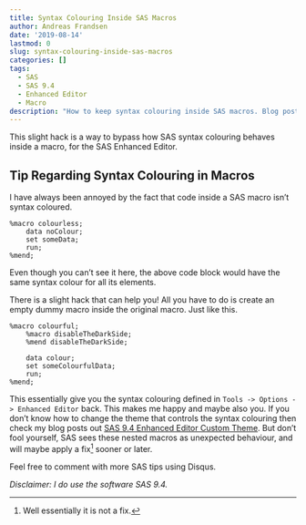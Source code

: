 ```yaml
---
title: Syntax Colouring Inside SAS Macros
author: Andreas Frandsen
date: '2019-08-14'
lastmod: 0
slug: syntax-colouring-inside-sas-macros
categories: []
tags:
  - SAS
  - SAS 9.4
  - Enhanced Editor
  - Macro
description: "How to keep syntax colouring inside SAS macros. Blog post from afrandsen."
---
```


This slight hack is a way to bypass how SAS syntax colouring behaves inside a macro, for the SAS Enhanced Editor. 

## Tip Regarding Syntax Colouring in Macros
I have always been annoyed by the fact that code inside a SAS macro isn't syntax coloured.
```
%macro colourless;
    data noColour;
    set someData;
    run;
%mend;
```

Even though you can't see it here, the above code block would have the same syntax colour for all its elements.

There is a slight hack that can help you! All you have to do is create an empty dummy macro inside the original macro. Just like this.

```
%macro colourful;
    %macro disableTheDarkSide;
    %mend disableTheDarkSide;

    data colour;
    set someColourfulData;
    run;
%mend;
```

This essentially give you the syntax colouring defined in `Tools -> Options -> Enhanced Editor` back. This makes me happy and maybe also you. If you don't know how to change the theme that controls the syntax colouring then check my blog posts out [SAS 9.4 Enhanced Editor Custom Theme](https://afrandsen.rbind.io/blog/2019/08/12/sas-9-4-enhanced-editor-custom-theme/). But don't fool yourself, SAS sees these nested macros as unexpected behaviour, and will maybe apply a fix^[Well essentially it is not a fix.] sooner or later.

Feel free to comment with more SAS tips using Disqus.

*Disclaimer: I do use the software SAS 9.4.*